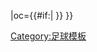 {{fb team |t=-{zh:茲沃勒; zh-hans:兹沃勒; zh-hk:施禾利; zh-tw:茲沃勒; zh-mo:施禾尼;}- |tan=茲沃勒足球俱樂部|tc=NED |abb={{#if:{{{abb|}}}|PEC}} |oc={{#if:{{{oc|}}}|{{{oc}}} }} }}<!--
--><noinclude>[[Category:足球模板]]</noinclude>